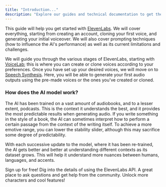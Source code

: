 ```yaml
---
title: "Introduction..."
description: "Explore our guides and technical documentation to get the most out of ElevenLabs"
---
```


This guide will help you get started with [ElevenLabs](https://elevenlabs.io). We will cover everything, starting from creating an account, cloning your first voice, and generating your initial voiceover. We will also cover prompting techniques (how to influence the AI's performance) as well as its current limitations and challenges.

We will guide you through the various stages of ElevenLabs, starting with [VoiceLab](/../voicelab); this is where you can create or clone voices according to your preferences. Once you have set up your desired voices, we will move on to [Speech Synthesis](/../speech-synthesis). Here, you will be able to generate your first audio outputs using the pre-made voices or the ones you've created or cloned.


### How does the AI model work?

The AI has been trained on a vast amount of audiobooks, and to a lesser extent, podcasts. This is the context it understands the best, and it provides the most predictable results when generating audio. If you write something in the style of a book, the AI can sometimes interpret how to perform a certain passage from the context of the writing itself. To achieve a more emotive range, you can lower the stability slider, although this may sacrifice some degree of predictability.

With each successive update to the model, where it has been re-trained, the AI gets better and better at understanding different contexts as its dataset grows. This will help it understand more nuances between humans, languages, and accents.


<CardGroup cols={2}>
  <Card title="Create account" icon="user" href="https://beta.elevenlabs.io/sign-up">
    Sign up for free!
  </Card>
  <Card title="Technical Docs" icon="book-open-cover" href="/../api-reference">
    Dig into the details of using the ElevenLabs API.
  </Card>
  <Card title="Join Our Discord" icon="discord"href="https://discord.gg/ZcPfAy3xSE">
    A great place to ask questions and get help from the community.
  </Card>
  <Card title="Upgrade subscription" icon="rectangle-pro" href="https://beta.elevenlabs.io/subscription">
    Unlock more characters and cool features!
  </Card>
</CardGroup>
